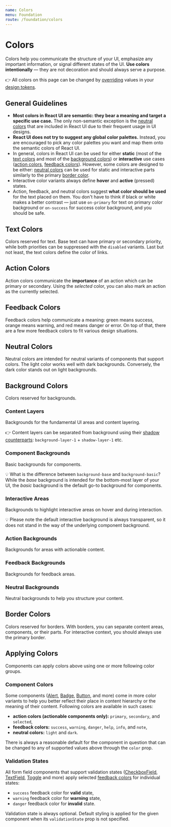 ```yaml
---
name: Colors
menu: Foundation
route: /foundation/colors
---
```


# Colors


Colors help you communicate the structure of your UI, emphasize any important
information, or signal different states of the UI. **Use colors intentionally**
— they are not decoration and should always serve a purpose.

👉 All colors on this page can be changed by
[overriding](/customize/theming/overview) values in your
[design tokens](/foundation/design-tokens).

## General Guidelines

- **Most colors in React UI are semantic: they bear a meaning and target a
  specific use case.** The only non-semantic exception is the
  [neutral colors](#neutral-colors) that are included in React UI due to their
  frequent usage in UI designs.
- **React UI does not try to suggest any global color palettes.** Instead, you
  are encouraged to pick any color palettes you want and map them onto the
  semantic colors of React UI.
- In general, colors in React UI can be used for either **static**
  (most of the [text colors](#text-colors) and most of the
  [background colors](#background-colors)) or **interactive** use cases
  ([action colors](#action-colors), [feedback colors](#feedback-colors)).
  However, some colors are designed to be either:
  [neutral colors](#neutral-colors) can be used for static and interactive parts
  similarly to the primary [border color](#border-colors).
- Interactive color variants always define **hover** and **active** (pressed)
  states.
- Action, feedback, and neutral colors suggest **what color should be used** for
  the text placed on them. You don't have to think if black or white makes a
  better contrast — just use `on-primary` for text on primary color background
  or `on-success` for success color background, and you should be safe.

## Text Colors

Colors reserved for text. Base text can have primary or secondary priority,
while both priorities can be suppressed with the `disabled` variants. Last but
not least, the text colors define the color of links.

<div>
  <Swatch color="text-primary" />
  <Swatch color="text-primary-disabled" />
  <Swatch color="text-secondary" />
  <Swatch color="text-secondary-disabled" />
</div>
<div>
  <Swatch color="text-link" />
  <Swatch color="text-link-hover" />
  <Swatch color="text-link-active" />
</div>

## Action Colors

Action colors communicate the **importance** of an action which can be primary
or secondary. Using the _selected_ color, you can also mark an action as the
currently selected.

<div>
  <Swatch color="action-primary" />
  <Swatch color="action-primary-hover" />
  <Swatch color="action-primary-active" />
  <Swatch color="action-on-primary" />
</div>
<div>
  <Swatch color="action-secondary" />
  <Swatch color="action-secondary-hover" />
  <Swatch color="action-secondary-active" />
  <Swatch color="action-on-secondary" />
</div>
<div>
  <Swatch color="action-selected" />
  <Swatch color="action-selected-hover" />
  <Swatch color="action-selected-active" />
  <Swatch color="action-on-selected" />
</div>

## Feedback Colors

Feedback colors help communicate a meaning: green means success, orange means
warning, and red means danger or error. On top of that, there are a few more
feedback colors to fit various design situations.

<div>
  <Swatch color="feedback-success" />
  <Swatch color="feedback-success-hover" />
  <Swatch color="feedback-success-active" />
  <Swatch color="feedback-on-success" />
</div>
<div>
  <Swatch color="feedback-warning" />
  <Swatch color="feedback-warning-hover" />
  <Swatch color="feedback-warning-active" />
  <Swatch color="feedback-on-warning" />
</div>
<div>
  <Swatch color="feedback-danger" />
  <Swatch color="feedback-danger-hover" />
  <Swatch color="feedback-danger-active" />
  <Swatch color="feedback-on-danger" />
</div>
<div>
  <Swatch color="feedback-help" />
  <Swatch color="feedback-help-hover" />
  <Swatch color="feedback-help-active" />
  <Swatch color="feedback-on-help" />
</div>
<div>
  <Swatch color="feedback-info" />
  <Swatch color="feedback-info-hover" />
  <Swatch color="feedback-info-active" />
  <Swatch color="feedback-on-info" />
</div>
<div>
  <Swatch color="feedback-note" />
  <Swatch color="feedback-note-hover" />
  <Swatch color="feedback-note-active" />
  <Swatch color="feedback-on-note" />
</div>

## Neutral Colors

Neutral colors are intended for neutral variants of components that support
colors. The light color works well with dark backgrounds. Conversely, the dark
color stands out on light backgrounds.

<div>
  <Swatch color="neutral-light" />
  <Swatch color="neutral-light-hover" />
  <Swatch color="neutral-light-active" />
  <Swatch color="neutral-on-light" />
</div>
<div>
  <Swatch color="neutral-dark" />
  <Swatch color="neutral-dark-hover" />
  <Swatch color="neutral-dark-active" />
  <Swatch color="neutral-on-dark" />
</div>

## Background Colors

Colors reserved for backgrounds.

### Content Layers

Backgrounds for the fundamental UI areas and content layering.

👉 Content layers can be separated from background using their
[shadow counterparts](/foundation/shadows): `background-layer-1` +
`shadow-layer-1` etc.

<div>
  <Swatch color="background-base" />
  <Swatch color="background-layer-1" />
  <Swatch color="background-layer-2" />
</div>

### Component Backgrounds

Basic backgrounds for components.

💡 What is the difference between `background-base` and `background-basic`?
While the _base_ background is intended for the bottom-most layer of your UI,
the _basic_ background is the default go-to background for components.

<div>
  <Swatch color="background-basic" />
  <Swatch color="background-disabled" />
</div>

### Interactive Areas

Backgrounds to highlight interactive areas on hover and during interaction.

💡 Please note the default interactive background is always transparent, so it
does not stand in the way of the underlying component background.

<div>
  <Swatch color="background-interactive" />
  <Swatch color="background-interactive-hover" />
  <Swatch color="background-interactive-active" />
</div>

### Action Backgrounds

Backgrounds for areas with actionable content.

<div>
  <Swatch color="background-primary" />
  <Swatch color="background-secondary" />
  <Swatch color="background-selected" />
</div>

### Feedback Backgrounds

Backgrounds for feedback areas.

<div>
  <Swatch color="background-success" />
  <Swatch color="background-warning" />
  <Swatch color="background-danger" />
  <Swatch color="background-help" />
  <Swatch color="background-info" />
  <Swatch color="background-note" />
</div>

### Neutral Backgrounds

Neutral backgrounds to help you structure your content.

<div>
  <Swatch color="background-light" />
  <Swatch color="background-dark" />
</div>

## Border Colors

Colors reserved for borders. With borders, you can separate content areas,
components, or their parts. For interactive context, you should always use the
primary border.

<div>
  <Swatch color="border-primary" />
  <Swatch color="border-primary-hover" />
  <Swatch color="border-primary-active" />
  <Swatch color="border-secondary" />
</div>

## Applying Colors

Components can apply colors above using one or more following color groups.

### Component Colors

Some components ([Alert](/components/alert), [Badge](/components/badge),
[Button](/components/button), and more) come in more color variants to help you
better reflect their place in content hierarchy or the meaning of their content.
Following colors are available in such cases:

- **action colors (actionable components only):** `primary`, `secondary`, and
  `selected`,
- **feedback colors:** `success`, `warning`, `danger`, `help`, `info`, and
  `note`,
- **neutral colors:** `light` and `dark`.

There is always a reasonable default for the component in question that can be
changed to any of supported values above through the `color` prop.

### Validation States

All form field components that support validation states
([CheckboxField](/components/checkbox-field),
[TextField](/components/text-field), [Toggle](/components/toggle) and more)
apply selected [feedback colors](#feedback-colors) for individual states:

- `success` feedback color for **valid** state,
- `warning` feedback color for **warning** state,
- `danger` feedback color for **invalid** state.

Validation state is always optional. Default styling is applied for the given
component when its `validationState` prop is not specified.
